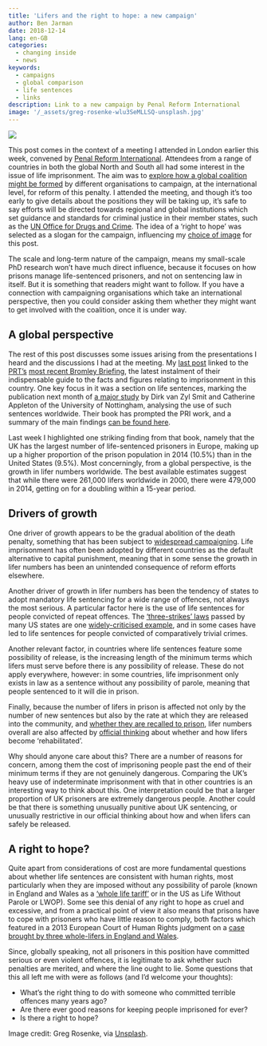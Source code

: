 ```yaml
---
title: 'Lifers and the right to hope: a new campaign'
author: Ben Jarman
date: 2018-12-14
lang: en-GB
categories:
  - changing inside
  - news
keywords: 
  - campaigns
  - global comparison
  - life sentences
  - links
description: Link to a new campaign by Penal Reform International
image: '/_assets/greg-rosenke-wlu3SeMLLSQ-unsplash.jpg'
---
```


![]({{< meta image >}})

This post comes in the context of a meeting I attended in London earlier this week, convened by [Penal Reform International](http://www.penalreform.org). Attendees from a range of countries in both the global North and South all had some interest in the issue of life imprisonment. The aim was to [explore how a global coalition might be formed](https://www.penalreform.org/news/pri-co-hosts-international-civil-society-strategy-forum/) by different organisations to campaign, at the international level, for reform of this penalty. I attended the meeting, and though it's too early to give details about the positions they will be taking up, it's safe to say efforts will be directed towards regional and global institutions which set guidance and standards for criminal justice in their member states, such as the [UN Office for Drugs and Crime](https://www.unodc.org/). The idea of a 'right to hope' was selected as a slogan for the campaign, influencing my [choice of image](https://changinginside.co.uk/?p=355) for this post.

The scale and long-term nature of the campaign, means my small-scale PhD research won't have much direct influence, because it focuses on how prisons manage life-sentenced prisoners, and not on sentencing law in itself. But it is something that readers might want to follow. If you have a connection with campaigning organisations which take an international perspective, then you could consider asking them whether they might want to get involved with the coalition, once it is under way.

## A global perspective

The rest of this post discusses some issues arising from the presentations I heard and the discussions I had at the meeting. My [last post](https://changinginside.co.uk/links/life-sentences-long-view/) linked to the [PRT's](http://www.prisonreformtrust.org.uk) [most recent Bromley Briefing](http://www.prisonreformtrust.org.uk/PressPolicy/News/vw/1/ItemID/601), the latest instalment of their indispensable guide to the facts and figures relating to imprisonment in this country. One key focus in it was a section on life sentences, marking the publication next month of [a major study](http://www.hup.harvard.edu/catalog.php?isbn=9780674980662) by Dirk van Zyl Smit and Catherine Appleton of the University of Nottingham, analysing the use of such sentences worldwide. Their book has prompted the PRI work, and a summary of the main findings [can be found here](https://www.penalreform.org/resource/life-imprisonment-a-policy-briefing/).

Last week I highlighted one striking finding from that book, namely that the UK has the largest number of life-sentenced prisoners in Europe, making up up a higher proportion of the prison population in 2014 (10.5%) than in the United States (9.5%). Most concerningly, from a global perspective, is the growth in lifer numbers worldwide. The best available estimates suggest that while there were 261,000 lifers worldwide in 2000, there were 479,000 in 2014, getting on for a doubling within a 15-year period.

## Drivers of growth

One driver of growth appears to be the gradual abolition of the death penalty, something that has been subject to [widespread campaigning](https://en.wikipedia.org/wiki/World_Coalition_Against_the_Death_Penalty). Life imprisonment has often been adopted by different countries as the default alternative to capital punishment, meaning that in some sense the growth in lifer numbers has been an unintended consequence of reform efforts elsewhere.

Another driver of growth in lifer numbers has been the tendency of states to adopt mandatory life sentencing for a wide range of offences, not always the most serious. A particular factor here is the use of life sentences for people convicted of repeat offences. The ['three-strikes' laws](https://en.wikipedia.org/wiki/Three-strikes_law) passed by many US states are one [widely-criticised example](https://www.rollingstone.com/politics/politics-news/cruel-and-unusual-punishment-the-shame-of-three-strikes-laws-92042/), and in some cases have led to life sentences for people convicted of comparatively trivial crimes.

Another relevant factor, in countries where life sentences feature some possibility of release, is the increasing length of the minimum terms which lifers must serve before there is any possibility of release. These do not apply everywhere, however: in some countries, life imprisonment only exists in law as a sentence without any possibility of parole, meaning that people sentenced to it will die in prison.

Finally, because the number of lifers in prison is affected not only by the number of new sentences but also by the rate at which they are released into the community, and [whether they are recalled to prison](https://changinginside.co.uk/what-is-a-life-sentence/), lifer numbers overall are also affected by [official thinking](https://changinginside.co.uk/offender-management-rehabilitation/) about whether and how lifers become 'rehabilitated'.

Why should anyone care about this? There are a number of reasons for concern, among them the cost of imprisoning people past the end of their minimum terms if they are not genuinely dangerous. Comparing the UK's heavy use of indeterminate imprisonment with that in other countries is an interesting way to think about this. One interpretation could be that a larger proportion of UK prisoners are extremely dangerous people. Another could be that there is something unusually punitive about UK sentencing, or unusually restrictive in our official thinking about how and when lifers can safely be released.

## A right to hope?

Quite apart from considerations of cost are more fundamental questions about whether life sentences are consistent with human rights, most particularly when they are imposed without any possibility of parole (known in England and Wales as a ['whole life tariff'](https://changinginside.co.uk/what-is-a-life-sentence/) or in the US as Life Without Parole or LWOP). Some see this denial of any right to hope as cruel and excessive, and from a practical point of view it also means that prisons have to cope with prisoners who have little reason to comply, both factors which featured in a 2013 European Court of Human Rights judgment on a [case brought by three whole-lifers in England and Wales](https://www.bbc.co.uk/news/uk-23230419).

Since, globally speaking, not all prisoners in this position have committed serious or even violent offences, it is legitimate to ask whether such penalties are merited, and where the line ought to lie. Some questions that this all left me with were as follows (and I'd welcome your thoughts):

-   What's the right thing to do with someone who committed terrible offences many years ago?
-   Are there ever good reasons for keeping people imprisoned for ever?
-   Is there a right to hope?

::: {.callout-note}
Image credit: Greg Rosenke, via [Unsplash](https://unsplash.com/photos/person-standing-on-gray-concrete-wall-wlu3SeMLLSQ).
:::